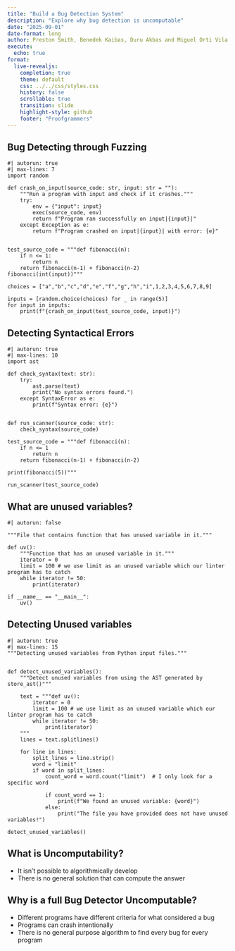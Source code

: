 ```yaml
---
title: "Build a Bug Detection System"
description: "Explore why bug detection is uncomputable"
date: "2025-09-01"
date-format: long
author: Preston Smith, Benedek Kaibas, Duru Akbas and Miguel Orti Vila
execute:
  echo: true
format:
  live-revealjs:
    completion: true
    theme: default
    css: ../../css/styles.css
    history: false
    scrollable: true
    transition: slide
    highlight-style: github
    footer: "Proofgrammers"
---
```


## Bug Detecting through Fuzzing

```pyodide
#| autorun: true
#| max-lines: 7
import random

def crash_on_input(source_code: str, input: str = ""):
    """Run a program with input and check if it crashes."""
    try:
        env = {"input": input}
        exec(source_code, env)
        return f"Program ran successfully on input|{input}|"
    except Exception as e:
        return f"Program crashed on input|{input}| with error: {e}"


test_source_code = """def fibonacci(n):
    if n <= 1:
        return n
    return fibonacci(n-1) + fibonacci(n-2)
fibonacci(int(input))"""

choices = ["a","b","c","d","e","f","g","h","i",1,2,3,4,5,6,7,8,9]

inputs = [random.choice(choices) for _ in range(5)]
for input in inputs:
    print(f"{crash_on_input(test_source_code, input)}")
```


## Detecting Syntactical Errors

```pyodide
#| autorun: true
#| max-lines: 10
import ast

def check_syntax(text: str):
    try:
        ast.parse(text)
        print("No syntax errors found.")
    except SyntaxError as e:
        print(f"Syntax error: {e}")
        

def run_scanner(source_code: str):
    check_syntax(source_code)

test_source_code = """def fibonacci(n):
    if n <= 1
        return n
    return fibonacci(n-1) + fibonacci(n-2)

print(fibonacci(5))"""

run_scanner(test_source_code)
```
## What are unused variables?

```pyodide
#| autorun: false

"""File that contains function that has unused variable in it."""

def uv():
    """Function that has an unused variable in it."""
    iterator = 0
    limit = 100 # we use limit as an unused variable which our linter program has to catch
    while iterator != 50:
        print(iterator)

if __name__ == "__main__":
    uv()

```

## Detecting Unused variables

```pyodide
#| autorun: true
#| max-lines: 15
"""Detecting unused variables from Python input files."""


def detect_unused_variables():
    """Detect unused variables from using the AST generated by store_ast()"""

    text = """def uv():
        iterator = 0
        limit = 100 # we use limit as an unused variable which our linter program has to catch
        while iterator != 50:
            print(iterator)
    """
    lines = text.splitlines()

    for line in lines:
        split_lines = line.strip()
        word = "limit"
        if word in split_lines:
            count_word = word.count("limit")  # I only look for a specific word

            if count_word == 1:
                print(f"We found an unused variable: {word}")
            else:
                print("The file you have provided does not have unused variables!")

detect_unused_variables()

```

## What is Uncomputability?

- It isn't possible to algorithmically develop
- There is no general solution that can compute the answer

## Why is a full Bug Detector Uncomputable?

- Different programs have different criteria for what considered a bug
- Programs can crash intentionally
- There is no general purpose algorithm to find every bug for every program
